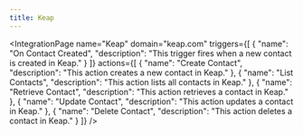```yaml
---
title: Keap
---
```



<IntegrationPage
    name="Keap"
	domain="keap.com"
	triggers={[
		{
			"name": "On Contact Created",
			"description": "This trigger fires when a new contact is created in Keap."
		}
	]}
    actions={[
        {
            "name": "Create Contact",
			"description": "This action creates a new contact in Keap."
		},
		{
			"name": "List Contacts",
			"description": "This action lists all contacts in Keap."
		},
		{
			"name": "Retrieve Contact",
			"description": "This action retrieves a contact in Keap."
		},
		{
			"name": "Update Contact",
			"description": "This action updates a contact in Keap."
		},
		{
			"name": "Delete Contact",
			"description": "This action deletes a contact in Keap."
		}
    ]}
/>
